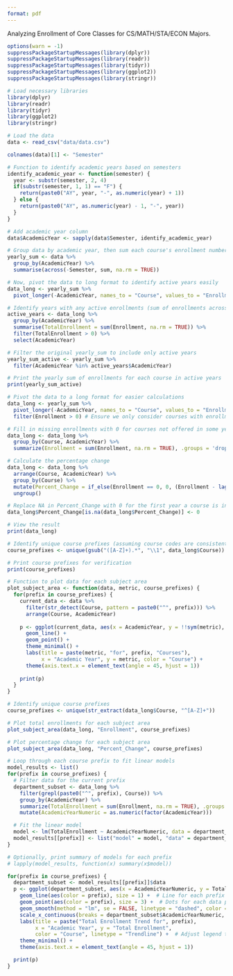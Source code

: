 ```yaml
---
format: pdf
---
```


Analyzing Enrollment of Core Classes for CS/MATH/STA/ECON Majors.

```r
options(warn = -1)
suppressPackageStartupMessages(library(dplyr))
suppressPackageStartupMessages(library(readr))
suppressPackageStartupMessages(library(tidyr))
suppressPackageStartupMessages(library(ggplot2))
suppressPackageStartupMessages(library(stringr))
```

```r
# Load necessary libraries
library(dplyr)
library(readr)
library(tidyr)
library(ggplot2)
library(stringr)
```

```r
# Load the data
data <- read_csv("data/data.csv")

colnames(data)[1] <- "Semester"

# Function to identify academic years based on semesters
identify_academic_year <- function(semester) {
  year <- substr(semester, 2, 4)
  if(substr(semester, 1, 1) == "F") {
    return(paste0("AY", year, "-", as.numeric(year) + 1))
  } else {
    return(paste0("AY", as.numeric(year) - 1, "-", year))
  }
}

# Add academic year column
data$AcademicYear <- sapply(data$Semester, identify_academic_year)

# Group data by academic year, then sum each course's enrollment numbers
yearly_sum <- data %>%
  group_by(AcademicYear) %>%
  summarise(across(-Semester, sum, na.rm = TRUE))

# Now, pivot the data to long format to identify active years easily
data_long <- yearly_sum %>%
  pivot_longer(-AcademicYear, names_to = "Course", values_to = "Enrollment")

# Identify years with any active enrollments (sum of enrollments across courses > 0)
active_years <- data_long %>%
  group_by(AcademicYear) %>%
  summarise(TotalEnrollment = sum(Enrollment, na.rm = TRUE)) %>%
  filter(TotalEnrollment > 0) %>%
  select(AcademicYear)

# Filter the original yearly_sum to include only active years
yearly_sum_active <- yearly_sum %>%
  filter(AcademicYear %in% active_years$AcademicYear)

# Print the yearly sum of enrollments for each course in active years
print(yearly_sum_active)

```

```r

# Pivot the data to a long format for easier calculations
data_long <- yearly_sum %>%
  pivot_longer(-AcademicYear, names_to = "Course", values_to = "Enrollment") %>%
  filter(Enrollment > 0) # Ensure we only consider courses with enrollments

# Fill in missing enrollments with 0 for courses not offered in some years
data_long <- data_long %>%
  group_by(Course, AcademicYear) %>%
  summarize(Enrollment = sum(Enrollment, na.rm = TRUE), .groups = 'drop')

# Calculate the percentage change
data_long <- data_long %>%
  arrange(Course, AcademicYear) %>%
  group_by(Course) %>%
  mutate(Percent_Change = if_else(Enrollment == 0, 0, (Enrollment - lag(Enrollment, default = first(Enrollment))) / lag(Enrollment, default = first(Enrollment)) * 100)) %>%
  ungroup()

# Replace NA in Percent_Change with 0 for the first year a course is introduced
data_long$Percent_Change[is.na(data_long$Percent_Change)] <- 0

# View the result
print(data_long)
```

```r

# Identify unique course prefixes (assuming course codes are consistent in format)
course_prefixes <- unique(gsub("([A-Z]+).*", "\\1", data_long$Course))

# Print course prefixes for verification
print(course_prefixes)

# Function to plot data for each subject area
plot_subject_area <- function(data, metric, course_prefixes) {
  for(prefix in course_prefixes) {
    current_data <- data %>% 
      filter(str_detect(Course, pattern = paste0("^", prefix))) %>%
      arrange(Course, AcademicYear)
    
    p <- ggplot(current_data, aes(x = AcademicYear, y = !!sym(metric), color = Course, group = Course)) +
      geom_line() +
      geom_point() +
      theme_minimal() +
      labs(title = paste(metric, "for", prefix, "Courses"),
           x = "Academic Year", y = metric, color = "Course") +
      theme(axis.text.x = element_text(angle = 45, hjust = 1))
    
    print(p)
  }
}

# Identify unique course prefixes
course_prefixes <- unique(str_extract(data_long$Course, "^[A-Z]+"))

# Plot total enrollments for each subject area
plot_subject_area(data_long, "Enrollment", course_prefixes)

# Plot percentage change for each subject area
plot_subject_area(data_long, "Percent_Change", course_prefixes)


```

```r

# Loop through each course prefix to fit linear models
model_results <- list()
for(prefix in course_prefixes) {
  # Filter data for the current prefix
  department_subset <- data_long %>%
    filter(grepl(paste0("^", prefix), Course)) %>%
    group_by(AcademicYear) %>%
    summarize(TotalEnrollment = sum(Enrollment, na.rm = TRUE), .groups = 'drop') %>%
    mutate(AcademicYearNumeric = as.numeric(factor(AcademicYear)))

  # Fit the linear model
  model <- lm(TotalEnrollment ~ AcademicYearNumeric, data = department_subset)
  model_results[[prefix]] <- list("model" = model, "data" = department_subset)
}

# Optionally, print summary of models for each prefix
# lapply(model_results, function(x) summary(x$model))

```

```r

for(prefix in course_prefixes) {
  department_subset <- model_results[[prefix]]$data
  p <- ggplot(department_subset, aes(x = AcademicYearNumeric, y = TotalEnrollment)) +
    geom_line(aes(color = prefix), size = 1) +  # Line for each prefix
    geom_point(aes(color = prefix), size = 3) +  # Dots for each data point
    geom_smooth(method = "lm", se = FALSE, linetype = "dashed", color = "black", size = 1) +  # Black, dashed trendline
    scale_x_continuous(breaks = department_subset$AcademicYearNumeric, labels = department_subset$AcademicYear) +  
    labs(title = paste("Total Enrollment Trend for", prefix),
         x = "Academic Year", y = "Total Enrollment",
         color = "Course", linetype = "Trendline") +  # Adjust legend title for linetype
    theme_minimal() +
    theme(axis.text.x = element_text(angle = 45, hjust = 1))

  print(p)
}



```
